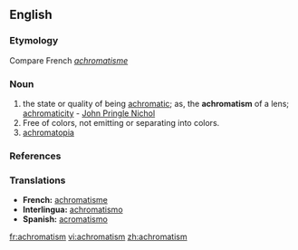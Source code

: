 ==English==

===Etymology===
Compare French ''[[achromatisme]]''

===Noun===
{{en-noun|-}}
#the state or quality of being [[achromatic]]; as, the '''achromatism''' of a lens; [[achromaticity]] - [[w:John Pringle Nichol|John Pringle Nichol]]
#Free of colors, not emitting or separating into colors. 
# [[achromatopia]]

===References===
{{R:Webster 1913}}
{{R:Dorland 1977}}

===Translations===
*'''French:''' [[achromatisme]] 
*'''Interlingua:''' [[achromatismo]] 
*'''Spanish:''' [[acromatismo]]

[[fr:achromatism]]
[[vi:achromatism]]
[[zh:achromatism]]